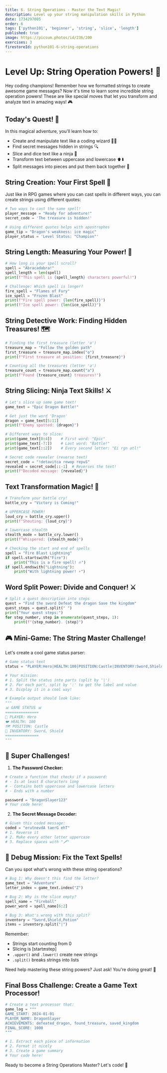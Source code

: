 ```yaml
---
title: 6. String Operations - Master the Text Magic!
description: Level up your string manipulation skills in Python
date: 1734297005
order: 6
tags: ['python101', 'beginner', 'string', 'slice', 'length']
published: true
image: https://picsum.photos/id/236/200
exercises: 3
firestoreId: python101-6-string-operations
---
```


# Level Up: String Operation Powers! 🎯

Hey coding champions! Remember how we formatted strings to create awesome game messages? Now it's time to learn some incredible string operation powers! These are like special moves that let you transform and analyze text in amazing ways! 🎮

## Today's Quest! 🎯
In this magical adventure, you'll learn how to:
- Create and manipulate text like a coding wizard 🧙‍♂️
- Find secret messages hidden in strings 🔍
- Slice and dice text like a ninja 🥷
- Transform text between uppercase and lowercase ⬆️⬇️
- Split messages into pieces and put them back together 🧩

## String Creation: Your First Spell 📜

Just like in RPG games where you can cast spells in different ways, you can create strings using different quotes:

```python showLineNumbers
# Two ways to cast the same spell!
player_message = "Ready for adventure!"
secret_code = 'The treasure is hidden!'

# Using different quotes helps with apostrophes
game_tip = "Dragon's weakness: ice magic"
player_status = 'Level Status: "Champion"'
```

## String Length: Measuring Your Power! 📏

```python showLineNumbers
# How long is your spell scroll?
spell = "Abracadabra!"
spell_length = len(spell)
print(f"This spell is {spell_length} characters powerful!")

# Challenge: Which spell is longer?
fire_spell = "Flames of Fury"
ice_spell = "Frozen Blast"
print(f"Fire spell power: {len(fire_spell)}")
print(f"Ice spell power: {len(ice_spell)}")
```

## String Detective Work: Finding Hidden Treasures! 🗺️

```python showLineNumbers
# Finding the first treasure (letter 'o')
treasure_map = "Follow the golden path"
first_treasure = treasure_map.index("o")
print(f"First treasure at position: {first_treasure}")

# Counting all the treasures (letter 'a')
treasure_count = treasure_map.count("a")
print(f"Found {treasure_count} treasures!")
```

## String Slicing: Ninja Text Skills! ⚔️

```python showLineNumbers
# Let's slice up some game text!
game_text = "Epic Dragon Battle!"

# Get just the word 'Dragon'
dragon = game_text[5:11]
print(f"Enemy spotted: {dragon}")

# Different ways to slice:
print(game_text[0:4])    # First word: "Epic"
print(game_text[-7:])    # Last word: "Battle!"
print(game_text[::2])    # Every second letter: "Ei rgn atl!"

# Secret code revealer (reverse text)
secret_code = "!detavitca rewop repuS"
revealed = secret_code[::-1]  # Reverses the text!
print(f"Decoded message: {revealed}")
```

## Text Transformation Magic! 🔮

```python showLineNumbers
# Transform your battle cry!
battle_cry = "Victory is Coming!"

# UPPERCASE POWER!
loud_cry = battle_cry.upper()
print(f"Shouting: {loud_cry}")

# lowercase stealth
stealth_mode = battle_cry.lower()
print(f"Whispered: {stealth_mode}")

# Checking the start and end of spells
spell = "Fire Blast Lightning"
if spell.startswith("Fire"):
    print("This is a fire spell! 🔥")
if spell.endswith("Lightning"):
    print("With lightning power! ⚡")
```

## Word Split Power: Divide and Conquer! ⚔️

```python showLineNumbers
# Split a quest description into steps
quest = "Find the sword Defeat the dragon Save the kingdom"
quest_steps = quest.split(" ")
print("Your quest steps:")
for step_number, step in enumerate(quest_steps, 1):
    print(f"{step_number}. {step}")
```

## 🎮 Mini-Game: The String Master Challenge!

Let's create a cool game status parser:

```python showLineNumbers
# Game status text
status = "PLAYER:Hero|HEALTH:100|POSITION:Castle|INVENTORY:Sword,Shield"

# Your mission:
# 1. Split the status into parts (split by '|')
# 2. For each part, split by ':' to get the label and value
# 3. Display it in a cool way!

# Example output should look like:
"""
📊 GAME STATUS 📊
===============
👤 PLAYER: Hero
❤️ HEALTH: 100
🗺️ POSITION: Castle
🎒 INVENTORY: Sword, Shield
===============
"""
```

## 🌟 Super Challenges!

1. **The Password Checker:**
```python showLineNumbers
# Create a function that checks if a password:
# - Is at least 8 characters long
# - Contains both uppercase and lowercase letters
# - Ends with a number

password = "DragonSlayer123"
# Your code here!
```

2. **The Secret Message Decoder:**
```python showLineNumbers
# Given this coded message:
coded = "erutnevdA taerG ehT"
# 1. Reverse it
# 2. Make every other letter uppercase
# 3. Replace spaces with "🗡️"
```

## 🎯 Debug Mission: Fix the Text Spells!

Can you spot what's wrong with these string operations?

```python showLineNumbers
# Bug 1: Why doesn't this find the letter?
game_text = "Adventure"
letter_index = game_text.index("Z")

# Bug 2: Why is the slice empty?
spell_name = "Fireball"
power_word = spell_name[6:2]

# Bug 3: What's wrong with this split?
inventory = "Sword,Shield,Potion"
items = inventory.split("|")
```

Remember:
- Strings start counting from 0
- Slicing is [start:end:step]
- `.upper()` and `.lower()` create new strings
- `.split()` breaks strings into lists

Need help mastering these string powers? Just ask! You're doing great! 🌟

## Final Boss Challenge: Create a Game Text Processor!

```python showLineNumbers
# Create a text processor that:
game_log = """
GAME_START: 2024-01-01
PLAYER_NAME: DragonSlayer
ACHIEVEMENTS: defeated_dragon, found_treasure, saved_kingdom
FINAL_SCORE: 1000
"""

# 1. Extract each piece of information
# 2. Format it nicely
# 3. Create a game summary
# Your code here!
```

Ready to become a String Operations Master? Let's code! 🚀
